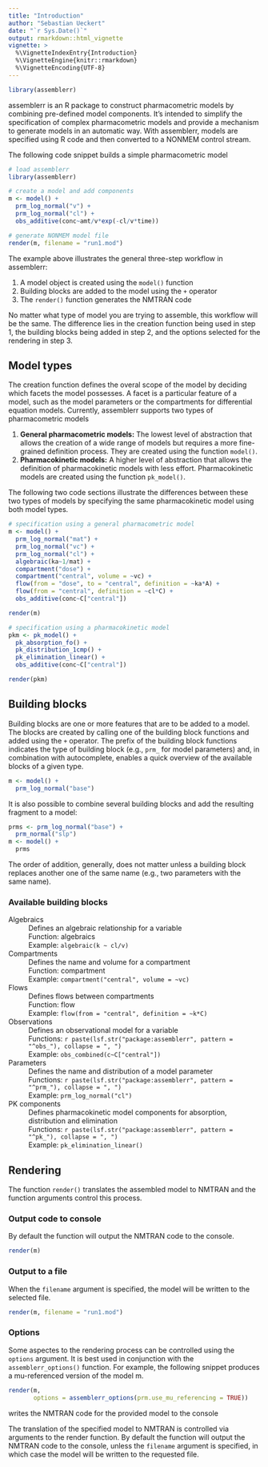 ```yaml
---
title: "Introduction"
author: "Sebastian Ueckert"
date: "`r Sys.Date()`"
output: rmarkdown::html_vignette
vignette: >
  %\VignetteIndexEntry{Introduction}
  %\VignetteEngine{knitr::rmarkdown}
  %\VignetteEncoding{UTF-8}
---
```


```r
library(assemblerr)
```


assemblerr is an R package to construct pharmacometric models by combining pre-defined model components. It's intended to simplify the specification of complex pharmacometric models and provide a mechanism to generate models in an automatic way. With assemblerr, models are specified using R code and then converted to a NONMEM control stream.   

The following code snippet builds a simple pharmacometric model

``` r
# load assemblerr
library(assemblerr)

# create a model and add components
m <- model() +
  prm_log_normal("v") +
  prm_log_normal("cl") +
  obs_additive(conc~amt/v*exp(-cl/v*time)) 

# generate NONMEM model file
render(m, filename = "run1.mod") 
```

The example above illustrates the general three-step workflow in assemblerr:

  1. A model object is created using the `model()` function 
  2. Building blocks are added to the model using the `+` operator 
  3. The `render()` function generates the NMTRAN code   

No matter what type of model you are trying to assemble, this workflow will be the same. The difference lies in the creation function being used in step 1, the building blocks being added in step 2, and the options selected for the rendering in step 3. 

## Model types

The creation function defines the overal scope of the model by deciding which facets the model possesses. A facet is a particular feature of a model, such as the model parameters or the compartments for differential equation models. Currently, assemblerr supports two types of pharmacometric models

  1. **General pharmacometric models:** The lowest level of abstraction that allows the creation of a wide range of models but requires a more fine-grained definition process. They are created using the function `model()`. 
  2. **Pharmacokinetic models:** A higher level of abstraction that allows the definition of pharmacokinetic models with less effort. Pharmacokinetic models are created using the function `pk_model()`.  

The following two code sections illustrate the differences between these two types of models by specifying the same pharmacokinetic model using both model types.  

```r
# specification using a general pharmacometric model
m <- model() +
  prm_log_normal("mat") +
  prm_log_normal("vc") +
  prm_log_normal("cl") +
  algebraic(ka~1/mat) +
  compartment("dose") +
  compartment("central", volume = ~vc) +
  flow(from = "dose", to = "central", definition = ~ka*A) +
  flow(from = "central", definition = ~cl*C) +
  obs_additive(conc~C["central"]) 

render(m)
```


```r
# specification using a pharmacokinetic model
pkm <- pk_model() +
  pk_absorption_fo() +
  pk_distribution_1cmp() +
  pk_elimination_linear() +
  obs_additive(conc~C["central"]) 

render(pkm)
```


## Building blocks

Building blocks are one or more features that are to be added to a model. The blocks are created by calling one of the building block functions and added using the `+` operator. The prefix of the building block functions indicates the type of building block (e.g., `prm_` for model parameters) and, in combination with autocomplete, enables a quick overview of the available blocks of a given type.

```r
m <- model() +
  prm_log_normal("base")
```

It is also possible to combine several building blocks and add the resulting fragment to a model:

```r
prms <- prm_log_normal("base") +
  prm_normal("slp")
m <- model() +
  prms
```

The order of addition, generally, does not matter unless a building block replaces another one of the same name (e.g., two parameters with the same name).

### Available building blocks

Algebraics
: Defines an algebraic relationship for a variable
: Function: algebraics
: Example: `algebraic(k ~ cl/v)`

Compartments
: Defines the name and volume for a compartment
: Function: compartment
: Example: `compartment("central", volume = ~vc)`

Flows
: Defines flows between compartments
: Function: flow
: Example: `flow(from = "central", definition = ~k*C)`

Observations
: Defines an observational model for a variable 
: Functions: `r paste(lsf.str("package:assemblerr", pattern = "^obs_"), collapse = ", ")`
: Example: `obs_combined(c~C["central"])`

Parameters
: Defines the name and distribution of a model parameter
: Functions: `r paste(lsf.str("package:assemblerr", pattern = "^prm_"), collapse = ", ")` 
: Example: `prm_log_normal("cl")`

PK components
: Defines pharmacokinetic model components for absorption, distribution and elimination
: Functions: `r paste(lsf.str("package:assemblerr", pattern = "^pk_"), collapse = ", ")` 
: Example: `pk_elimination_linear()`

## Rendering

The function `render()` translates the assembled model to NMTRAN and the function arguments control this process. 

### Output code to console

By default the function will output the NMTRAN code to the console.

``` r
render(m)
```

### Output to a file

When the `filename` argument is specified, the model will be written to the selected file.

``` r
render(m, filename = "run1.mod")
```

### Options

Some aspectes to the rendering process can be controlled using the `options` argument. It is best used in conjunction with the `assemblerr_options()` function. For example, the following snippet produces a mu-referenced version of the model m. 

```r
render(m, 
       options = assemblerr_options(prm.use_mu_referencing = TRUE))
```


writes the NMTRAN code for the provided model to the console

The translation of the specified model to NMTRAN is controlled via arguments to the render function. By default the function will output the NMTRAN code to the console, unless the `filename` argument is specified, in which case the model will be written to the requested file. 
